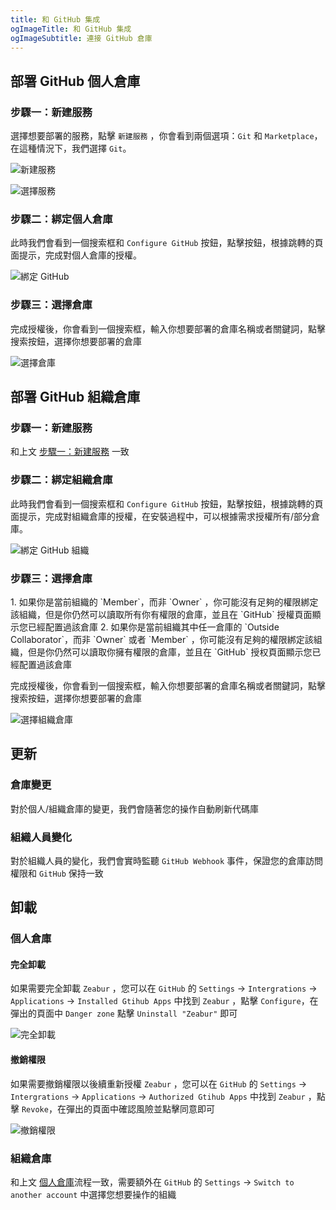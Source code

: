 ```yaml
---
title: 和 GitHub 集成
ogImageTitle: 和 GitHub 集成
ogImageSubtitle: 連接 GitHub 倉庫
---
```



## 部署 GitHub 個人倉庫

### 步驟一：新建服務

選擇想要部署的服務，點擊 `新建服務` ，你會看到兩個選項：`Git` 和 `Marketplace`，在這種情況下，我們選擇 `Git`。

![新建服務](/deploy/intergration/add-service.png)

![選擇服務](/deploy/intergration/select-service.png)

### 步驟二：綁定個人倉庫

此時我們會看到一個搜索框和 `Configure GitHub` 按鈕，點擊按鈕，根據跳轉的頁面提示，完成對個人倉庫的授權。

![綁定 GitHub](/deploy/intergration/configure-GitHub.png)

### 步驟三：選擇倉庫

完成授權後，你會看到一個搜索框，輸入你想要部署的倉庫名稱或者關鍵詞，點擊搜索按鈕，選擇你想要部署的倉庫

![選擇倉庫](/deploy/intergration/select-repo.png)

## 部署 GitHub 組織倉庫

### 步驟一：新建服務

和上文 [步驟一：新建服務](/docs/zh-TW/intergration/GitHub#步驟一：新建服務) 一致

### 步驟二：綁定組織倉庫

此時我們會看到一個搜索框和 `Configure GitHub` 按鈕，點擊按鈕，根據跳轉的頁面提示，完成對組織倉庫的授權，在安裝過程中，可以根據需求授權所有/部分倉庫。

![綁定 GitHub 組織](/deploy/intergration/configure-org.png)

### 步驟三：選擇倉庫

<Callout>
1. 如果你是當前組織的 `Member`，而非 `Owner` ，你可能沒有足夠的權限綁定該組織，但是你仍然可以讀取所有你有權限的倉庫，並且在 `GitHub` 授權頁面顯示您已經配置過該倉庫
2. 如果你是當前組織其中任一倉庫的 `Outside Collaborator`，而非 `Owner` 或者 `Member` ，你可能沒有足夠的權限綁定該組織，但是你仍然可以讀取你擁有權限的倉庫，並且在 `GitHub` 授权頁面顯示您已經配置過該倉庫
</Callout>

完成授權後，你會看到一個搜索框，輸入你想要部署的倉庫名稱或者關鍵詞，點擊搜索按鈕，選擇你想要部署的倉庫

![選擇組織倉庫](/deploy/intergration/select-org-repo.png)

## 更新

### 倉庫變更

對於個人/組織倉庫的變更，我們會隨著您的操作自動刷新代碼庫

### 組織人員變化

對於組織人員的變化，我們會實時監聽 `GitHub Webhook` 事件，保證您的倉庫訪問權限和 `GitHub` 保持一致

## 卸載

### 個人倉庫

#### 完全卸載

如果需要完全卸載 `Zeabur` ，您可以在 `GitHub` 的 `Settings` -> `Intergrations` -> `Applications` -> `Installed Gtihub Apps` 中找到 `Zeabur` ，點擊 `Configure`，在彈出的頁面中 `Danger zone` 點擊 `Uninstall "Zeabur"` 即可

![完全卸載](/deploy/intergration/uninstall-zeabur.png)

#### 撤銷權限

如果需要撤銷權限以後續重新授權 `Zeabur` ，您可以在 `GitHub` 的 `Settings` -> `Intergrations` -> `Applications` -> `Authorized Gtihub Apps` 中找到 `Zeabur` ，點擊 `Revoke`，在彈出的頁面中確認風險並點擊同意即可

![撤銷權限](/deploy/intergration/revoke-zeabur.png)

### 組織倉庫

和上文 [個人倉庫](/docs/zh-TW/intergration/GitHub#個人倉庫)流程一致，需要額外在 `GitHub` 的 `Settings` -> `Switch to another account` 中選擇您想要操作的組織